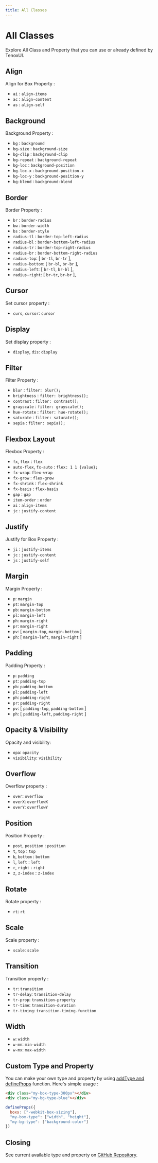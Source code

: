 ---
title: All Classes
---



# All Classes

Explore All Class and Property that you can use or already defined by TenoxUI.



## Align 
Align for Box Property :

- `ai` : `align-items`
- `ac` : `align-content`
- `as` : `align-self`

## Background
Background Property :

- `bg` : `background`
- `bg-size` : `background-size`
- `bg-clip` : `background-clip`
- `bg-repeat` : `background-repeat`
- `bg-loc` : `background-position`
- `bg-loc-x` : `background-position-x`
- `bg-loc-y` : `background-position-y`
- `bg-blend` : `background-blend`

## Border
Border Property :

- `br` : `border-radius`
- `bw` : `border-width`
- `bs` : `border-style`
- `radius-tl` : `border-top-left-radius`
- `radius-bl` : `border-bottom-left-radius`
- `radius-tr` : `border-top-right-radius`
- `radius-br` : `border-bottom-right-radius`
- `radius-top`: [ `br-tl`, `br-tr` ],
- `radius-bottom`: [ `br-bl`, `br-br` ],
- `radius-left`: [ `br-tl`, `br-bl` ],
- `radius-right`: [ `br-tr`, `br-br` ],

## Cursor

Set cursor property :

- `curs`, `cursor`: `cursor`

## Display

Set display property :

- `display`, `dis`: `display`

## Filter
Filter Property :

- `blur` : `filter: blur();`
- `brightness` : `filter: brightness();`
- `contrast` : `filter: contrast();`
- `grayscale` : `filter: grayscale();`
- `hue-rotate` : `filter: hue-rotate();`
- `saturate` : `filter: saturate();`
- `sepia` : `filter: sepia();`

## Flexbox Layout
Flexbox Property :

- `fx`, `flex` : `flex`
- `auto-flex`, `fx-auto` : `flex: 1 1 {value};`
- `fx-wrap`: `flex-wrap`
- `fx-grow` : `flex-grow`
- `fx-shrink` : `flex-shrink`
- `fx-basis` : `flex-basis`
- `gap` : `gap`
- `item-order` : `order`
- `ai` : `align-items`
- `jc` : `justify-content`

## Justify 
Justify for Box Property :

- `ji` : `justify-items`
- `jc` : `justify-content`
- `js` : `justify-self`

## Margin
Margin Property :

- `p`: `margin`
- `pt`: `margin-top`
- `pb`: `margin-bottom`
- `pl`: `margin-left`
- `ph`: `margin-right`
- `pr`: `margin-right`
- `pv`: [ `margin-top`, `margin-bottom` ]
- `ph`: [ `margin-left`, `margin-right` ]


## Padding
Padding Property :

- `p`: `padding`
- `pt`: `padding-top`
- `pb`: `padding-bottom`
- `pl`: `padding-left`
- `ph`: `padding-right`
- `pr`: `padding-right`
- `pv`: [ `padding-top`, `padding-bottom` ]
- `ph`: [ `padding-left`, `padding-right` ]

## Opacity & Visibility
Opacity and visibility:

- `opa`: `opacity`
- `visibility`: `visibility`

## Overflow
Overflow property :

- `over`: `overflow`
- `overX`: `overflowX`
- `overY`: `overflowY`

## Position
Position Property :

- `post`, `position` : `position`
- `t`, `top` : `top`
- `b`, `bottom` : `bottom`
- `l`, `left` : `left`
- `r`, `right` : `right`
- `z`, `z-index` : `z-index`

## Rotate
Rotate property :

- `rt`: `rt`

## Scale
Scale property :

- `scale`: `scale`

## Transition
Transition property :

- `tr`: `transition`
- `tr-delay`: `transition-delay`
- `tr-prop`: `transition-property`
- `tr-time`: `transition-duration`
- `tr-timing`: `transition-timing-function`

## Width

- `w`: `width`
- `w-mn`: `min-width`
- `w-mx`: `max-width`

## Custom Type and Property

You can make your own type and property by using [addType and defineProps](/docs/function/addtype-and-defineprops) function. Here's simple usage :

```html title="html"
<div class="my-box-type-300px"></div>
<div class="my-bg-type-blue"></div>
```
```js title="javascript"
defineProps({
  boxs: ["-webkit-box-sizing"],
  "my-box-type": ["width", "height"],
  "my-bg-type": ["background-color"]
})
```

## Closing

See current available type and property on [GitHub Repository](https://github.com/nousantx/tenoxui/blob/main/src/js/lib/property.js).
